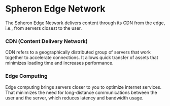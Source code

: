
# Spheron Edge Network
The Spheron Edge Network delivers content through its CDN from the edge, i.e., from servers closest to the user. 

### CDN (Content Delivery Network)
CDN refers to a geographically distributed group of servers that work together to accelerate connections. It allows quick transfer of assets that minimizes loading time and increases performance.

### Edge Computing
Edge computing brings servers closer to you to optimize internet services. That minimizes the need for long-distance communications between the user and the server, which reduces latency and bandwidth usage.

<Navigation name="CDN" />

